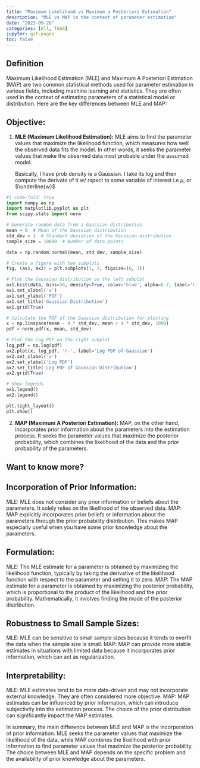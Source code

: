 ```yaml
---
title: "Maximum Likelihood vs Maximum a Posteriori Estimation"
description: "MLE vs MAP in the context of parameter estimation"
date: "2023-09-26"
categories: [All, TAGS]
jupyter: git-pages
toc: false
---
```

## Definition

Maximum Likelihood Estimation (MLE) and Maximum A Posteriori Estimation (MAP) are two common statistical methods used for parameter estimation in various fields, including machine learning and statistics. They are often used in the context of estimating parameters of a statistical model or distribution. Here are the key differences between MLE and MAP:

## Objective:

1. **MLE (Maximum Likelihood Estimation):** MLE aims to find the parameter values that maximize the likelihood function, which measures how well the observed data fits the model. In other words, it seeks the parameter values that make the observed data most probable under the assumed model.  

    Basically, I have prob density ie a Gaussian. I take its log and then compute the derivate of it w/ rspect to some variable of interest i.e $\mu$, or $\underline{w}$

```python
#| code-fold: true
import numpy as np
import matplotlib.pyplot as plt
from scipy.stats import norm

# Generate random data from a Gaussian distribution
mean = 0  # Mean of the Gaussian distribution
std_dev = 1  # Standard deviation of the Gaussian distribution
sample_size = 10000  # Number of data points

data = np.random.normal(mean, std_dev, sample_size)

# Create a figure with two subplots
fig, (ax1, ax2) = plt.subplots(1, 2, figsize=(6, 3))

# Plot the Gaussian distribution on the left subplot
ax1.hist(data, bins=50, density=True, color='blue', alpha=0.7, label='Gaussian Data')
ax1.set_xlabel('x')
ax1.set_ylabel('PDF')
ax1.set_title('Gaussian Distribution')
ax1.grid(True)

# Calculate the PDF of the Gaussian distribution for plotting
x = np.linspace(mean - 4 * std_dev, mean + 4 * std_dev, 1000)
pdf = norm.pdf(x, mean, std_dev)

# Plot the log PDF on the right subplot
log_pdf = np.log(pdf)
ax2.plot(x, log_pdf, 'r-', label='Log PDF of Gaussian')
ax2.set_xlabel('x')
ax2.set_ylabel('Log PDF')
ax2.set_title('Log PDF of Gaussian Distribution')
ax2.grid(True)

# Show legends
ax1.legend()
ax2.legend()

plt.tight_layout()
plt.show()

```

2. **MAP (Maximum A Posteriori Estimation):** MAP, on the other hand, incorporates prior information about the parameters into the estimation process. It seeks the parameter values that maximize the posterior probability, which combines the likelihood of the data and the prior probability of the parameters.

:::{.callout-note collapse="false"}
# Want to know more?

## Incorporation of Prior Information:

MLE: MLE does not consider any prior information or beliefs about the parameters. It solely relies on the likelihood of the observed data.
MAP: MAP explicitly incorporates prior beliefs or information about the parameters through the prior probability distribution. This makes MAP especially useful when you have some prior knowledge about the parameters.

## Formulation:

MLE: The MLE estimate for a parameter is obtained by maximizing the likelihood function, typically by taking the derivative of the likelihood function with respect to the parameter and setting it to zero.
MAP: The MAP estimate for a parameter is obtained by maximizing the posterior probability, which is proportional to the product of the likelihood and the prior probability. Mathematically, it involves finding the mode of the posterior distribution.

## Robustness to Small Sample Sizes:

MLE: MLE can be sensitive to small sample sizes because it tends to overfit the data when the sample size is small.
MAP: MAP can provide more stable estimates in situations with limited data because it incorporates prior information, which can act as regularization.

## Interpretability:

MLE: MLE estimates tend to be more data-driven and may not incorporate external knowledge. They are often considered more objective.
MAP: MAP estimates can be influenced by prior information, which can introduce subjectivity into the estimation process. The choice of the prior distribution can significantly impact the MAP estimates.


In summary, the main difference between MLE and MAP is the incorporation of prior information. MLE seeks the parameter values that maximize the likelihood of the data, while MAP combines the likelihood with prior information to find parameter values that maximize the posterior probability. The choice between MLE and MAP depends on the specific problem and the availability of prior knowledge about the parameters.
:::


